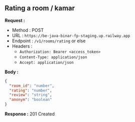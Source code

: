 
## Rating a room / kamar

**Request :**

- Method : <Badge method="POST">POST</Badge>
- URL : `https://be-java-binar-fp-staging.up.railway.app`
- Endpoint : `/v1/rooms/rating` or else
- Headers :
  - `Authorization: Bearer <access_token>`
  - `Content-Type: application/json`
  - `Accept: application/json`

**Body :**

```json
{
  "room_id": "number",
  "rating": "number",
  "review": "string",
  "anonym": "boolean"
}
```

**Response :** <Badge outline variant="success">201 Created</Badge>
